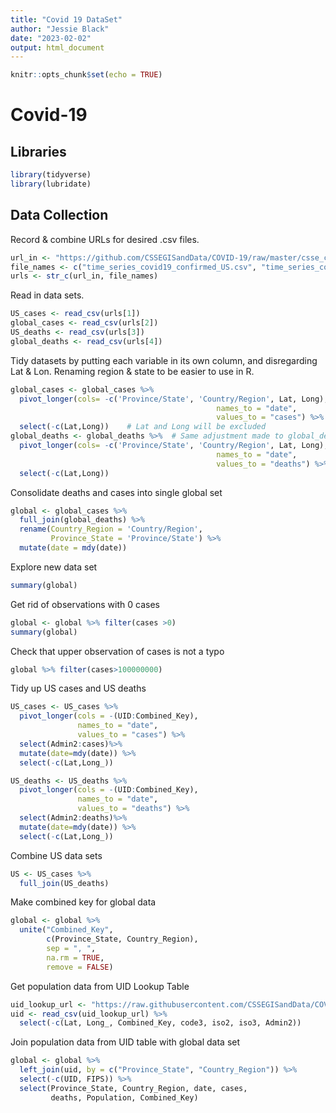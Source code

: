 ```yaml
---
title: "Covid 19 DataSet"
author: "Jessie Black"
date: "2023-02-02"
output: html_document
---
```


```r
knitr::opts_chunk$set(echo = TRUE)
```

# Covid-19

## Libraries
```r
library(tidyverse)
library(lubridate)
```

## Data Collection

Record & combine URLs for desired .csv files.
```r
url_in <- "https://github.com/CSSEGISandData/COVID-19/raw/master/csse_covid_19_data/csse_covid_19_time_series/"
file_names <- c("time_series_covid19_confirmed_US.csv", "time_series_covid19_confirmed_global.csv", "time_series_covid19_deaths_US.csv", "time_series_covid19_deaths_global.csv", "time_series_covid19_recovered_global.csv")
urls <- str_c(url_in, file_names)
```

Read in data sets.
```r
US_cases <- read_csv(urls[1])
global_cases <- read_csv(urls[2])
US_deaths <- read_csv(urls[3])
global_deaths <- read_csv(urls[4])
```

Tidy datasets by putting each variable in its own column, and disregarding Lat & Lon. Renaming region & state to be easier to use in R.
```r
global_cases <- global_cases %>% 
  pivot_longer(cols= -c('Province/State', 'Country/Region', Lat, Long), # All column headings except for these
                                              names_to = "date",        # will now go as observations under new column "date"
                                              values_to = "cases") %>%  # and their respective values will now go under the column "cases"
  select(-c(Lat,Long))    # Lat and Long will be excluded
global_deaths <- global_deaths %>%  # Same adjustment made to global_deaths data
  pivot_longer(cols= -c('Province/State', 'Country/Region', Lat, Long), 
                                              names_to = "date",       
                                              values_to = "deaths") %>%  
  select(-c(Lat,Long))
```

Consolidate deaths and cases into single global set
```r
global <- global_cases %>% 
  full_join(global_deaths) %>%
  rename(Country_Region = 'Country/Region',
         Province_State = 'Province/State') %>%
  mutate(date = mdy(date))
```

Explore new data set
``` r
summary(global)
```
Get rid of observations with 0 cases
``` r
global <- global %>% filter(cases >0)
summary(global)
```
Check that upper observation of cases is not a typo
``` r
global %>% filter(cases>100000000)
```

Tidy up US cases and US deaths
```r
US_cases <- US_cases %>%
  pivot_longer(cols = -(UID:Combined_Key),
               names_to = "date",
               values_to = "cases") %>%
  select(Admin2:cases)%>%
  mutate(date=mdy(date)) %>%
  select(-c(Lat,Long_))

US_deaths <- US_deaths %>%
  pivot_longer(cols = -(UID:Combined_Key),
               names_to = "date",
               values_to = "deaths") %>%
  select(Admin2:deaths)%>%
  mutate(date=mdy(date)) %>%
  select(-c(Lat,Long_))
```

Combine US data sets
``` r
US <- US_cases %>%
  full_join(US_deaths)
```

Make combined key for global data
``` r
global <- global %>% 
  unite("Combined_Key",
        c(Province_State, Country_Region),
        sep = ", ",
        na.rm = TRUE,
        remove = FALSE)
```

Get population data from UID Lookup Table
``` r
uid_lookup_url <- "https://raw.githubusercontent.com/CSSEGISandData/COVID-19/master/csse_covid_19_data/UID_ISO_FIPS_LookUp_Table.csv"
uid <- read_csv(uid_lookup_url) %>%
  select(-c(Lat, Long_, Combined_Key, code3, iso2, iso3, Admin2))
```

Join population data from UID table with global data set
```r
global <- global %>%
  left_join(uid, by = c("Province_State", "Country_Region")) %>%
  select(-c(UID, FIPS)) %>%
  select(Province_State, Country_Region, date, cases,
         deaths, Population, Combined_Key)
```